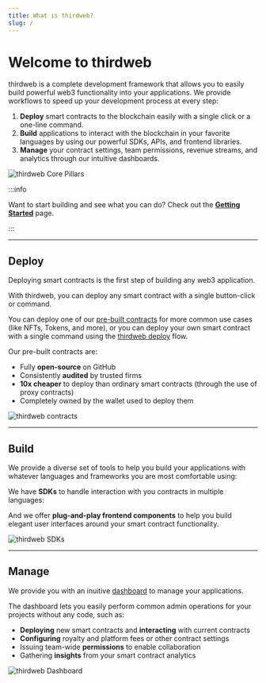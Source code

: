 ```yaml
---
title: What is thirdweb?
slug: /
---
```



# Welcome to thirdweb

<div className="heroGrid">

<div>
<p>thirdweb is a complete development framework that allows you to easily build powerful web3 functionality into your applications. We provide workflows to speed up your development process at every step:</p>

1. **Deploy** smart contracts to the blockchain easily with a single click or a one-line command.
2. **Build** applications to interact with the blockchain in your favorite languages by using our powerful SDKs, APIs, and frontend libraries.
3. **Manage** your contract settings, team permissions, revenue streams, and analytics through our intuitive dashboards.

</div>

<div className="heroGridImageContainer">
  <Image
    img={require(`/assets/portal_imgs_1-01.png`)}
    className="heroGridImage"
    alt="thirdweb Core Pillars"
  />
</div>

</div>

:::info

Want to start building and see what you can do? Check out the **[Getting Started](/getting-started/setting-up)** page.

:::

<hr
  style={{
    marginTop: 32,
    backgroundColor: "var(--ifm-toc-border-color)",
  }}
/>

## Deploy

<div className="heroGrid">

<div>
  <p>Deploying smart contracts is the first step of building any web3 application.</p>
  
  <p>With thirdweb, you can deploy any smart contract with a single button-click or command.</p>

You can deploy one of our [pre-built contracts](/pre-built-contracts) for more common use cases (like NFTs, Tokens, and more),
or you can deploy your own smart contract with a single command using the [thirdweb deploy](/thirdweb-deploy) flow.

<p style={{ marginBottom: 6 }}>Our pre-built contracts are:</p>

- Fully **open-source** on GitHub
- Consistently **audited** by trusted firms
- **10x cheaper** to deploy than ordinary smart contracts (through the use of proxy contracts)
- Completely owned by the wallet used to deploy them

</div>

<div className="heroGridImageContainer">
  <Image
    alt="thirdweb contracts"
    img={require(`/assets/portal_imgs_1-04.png`)}
  />
</div>

</div>

<hr
  style={{
    marginTop: 32,
    backgroundColor: "var(--ifm-toc-border-color)",
  }}
/>

## Build

<div className="heroGrid">
  <div>
    <p>
      We provide a diverse set of tools to help you build your applications with whatever languages
      and frameworks you are most comfortable using:
    </p>

We have **SDKs** to handle interaction with you contracts in multiple languages:

<p>
  <SupportedLanguagesSection />
</p>

<p>
  And we offer <strong>plug-and-play frontend components</strong> to help you
  build elegant user interfaces around your smart contract functionality.
</p>

  </div>
  <div className="heroGridImageContainer">
    <Image img={require(`/assets/portal_imgs_1-03.png`)} alt="thirdweb SDKs" />
  </div>
</div>

<hr
  style={{
    marginTop: 32,
    backgroundColor: "var(--ifm-toc-border-color)",
  }}
/>

## Manage

<div className="heroGrid">
  
  <div>
    <p>
      We provide you with an inuitive <a href='https://thirdweb.com/dashboard'>dashboard</a> to manage your applications.
    </p>

The dashboard lets you easily perform common admin operations for your projects without any code, such as:

- **Deploying** new smart contracts and **interacting** with current contracts
- **Configuring** royalty and platform fees or other contract settings
- Issuing team-wide **permissions** to enable collaboration
- Gathering **insights** from your smart contract analytics

</div>

<div className="heroGridImageContainer">
  <Image
    img={require(`/assets/portal_imgs_1-02.png`)}
    className="heroGridImage"
    alt="thirdweb Dashboard"
  />
</div>

</div>
